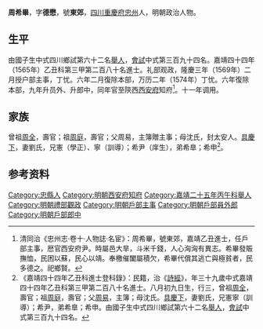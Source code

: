 {{明清人物信息框
| 姓名 = 周希畢
| 原名 =
| 圖片名稱= 
| 圖片大小 =
| 圖片說明 = 
| 最高職務 =西安府知府
| 國家 = 大明 
| 爵位 =
| 籍貫 = [[四川|四川]][[重慶府|重慶府]][[忠州|忠州]]
| 族裔 = 
| 字號 = 字德懋，號東郊
| 諡號 =
| 出生日期 = 嘉靖六年（1527年）丁亥八月初九日
| 出生地點 = 
| 逝世日期 = 卒年不詳 
| 逝世地點 =
| 墓葬 =
| 配偶 = 劉氏，封安人
| 親屬 = （子）敦復、敦淑
| 出身 =
* 嘉靖二十五年丙午科舉人
* 嘉靖四十四年乙丑科同進士出身
| 經歷 =
| 著作 = 
}}
'''周希畢'''{{BD|1527年||？年||}}，字'''德懋'''，號'''東郊'''，[[四川|四川]][[重慶府|重慶府]][[忠州|忠州]]人，明朝政治人物。

==生平==
由國子生中式四川鄉試第六十二名[[舉人|舉人]]，[[會試|會試]]中式第三百九十四名。嘉靖四十四年（1565年）乙丑科第三甲第二百八十名進士。礼部观政，隆慶三年（1569年）二月授户部主事，丁忧。六年二月復除本部，万历二年（1574年）丁忧。六年復除本部，九年升员外、升郎中，同年官至陝西[[西安府|西安府]]知府<ref>清同治《忠州志·卷十·人物誌·名宦》：周希畢，號東郊，嘉靖乙丑進士，任戶部主事，厯官西安府尹。時屬邑大旱，斗米千錢，人心洶洶有異志。希畢發賑撫恤，民困以蘇，民心以靖。奉檄催闔屬積欠，希畢代償其逃亡與極貧者，民多德之。祀鄉賢。</ref>。十一年调用。

==家族==
曾祖[[周全|周全]]，壽官；祖[[周庭_(明朝)|周庭]]，壽官；父周易，主簿贈主事；母沈氏，封太安人。[[具慶下|具慶下]]，妻劉氏，兄憲（學正）、寧（訓導）；希尹（庠生），弟希臯；希申<ref>《嘉靖四十四年乙丑科進士登科錄》：民籍，治《[[詩經|詩經]]》，年三十九歲中式嘉靖四十四年乙丑科第三甲第二百八十名進士。八月初九日生，行三，曾祖[[周全|周全]]，壽官；祖[[周庭_(明朝)|周庭]]，壽官；父[[周易|周易]]，主簿；母沈氏。[[具慶下|具慶下]]，妻劉氏，兄憲寧（訓導）；希尹，弟希臯；希申。由國子生中式四川鄉試第六十二名[[舉人|舉人]]，[[會試|會試]]中式第三百九十四名。</ref>。

== 参考资料 ==
{{reflist}}

{{嘉靖四十四年乙丑科殿试金榜}}
{{明朝人物小作品}}
{{Authority control}}
{{DEFAULTSORT:Zhou周}}
[[Category:忠縣人|Category:忠縣人]]
[[Category:明朝西安府知府|Category:明朝西安府知府]]
[[Category:嘉靖二十五年丙午科舉人|Category:嘉靖二十五年丙午科舉人]]
[[Category:明朝禮部觀政|Category:明朝禮部觀政]]
[[Category:明朝戶部主事|Category:明朝戶部主事]]
[[Category:明朝戶部員外郎|Category:明朝戶部員外郎]]
[[Category:明朝戶部郎中|Category:明朝戶部郎中]]